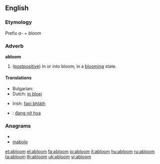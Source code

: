 ==English==

===Etymology===
Prefix ''a-'' + ''bloom''

===Adverb===
'''abloom'''

# ([[postpositive]]) In or into bloom; in a [[blooming]] state.

====Translations====
{{trans-top|(postpositive) in or into bloom; in a blooming state}}
* Bulgarian: {{t|bg|цъфтящ, разцъфтял, в разцвет}}
* Dutch: [[in bloei]]
{{trans-mid}}
* Irish: [[faoi bhláth]]
{{trans-bottom}}

{{checktrans-top}}
* {{ttbc|Vietnamese}}: [[đang nở hoa]]
{{trans-bottom}}

===Anagrams===
* {{alphagram|ablmoo}}
* [[mabolo#English|mabolo]]

[[et:abloom]]
[[el:abloom]]
[[fa:abloom]]
[[io:abloom]]
[[it:abloom]]
[[hu:abloom]]
[[ru:abloom]]
[[ta:abloom]]
[[th:abloom]]
[[uk:abloom]]
[[vi:abloom]]